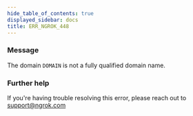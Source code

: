 ```yaml
---
hide_table_of_contents: true
displayed_sidebar: docs
title: ERR_NGROK_448
---
```




### Message

The domain `DOMAIN` is not a fully qualified domain name.

<ErrorDetails error="err_ngrok_448" />

### Further help

If you're having trouble resolving this error, please reach out to [support@ngrok.com](mailto:support@ngrok.com?subject=Help%20with%20ERR_NGROK_448)
